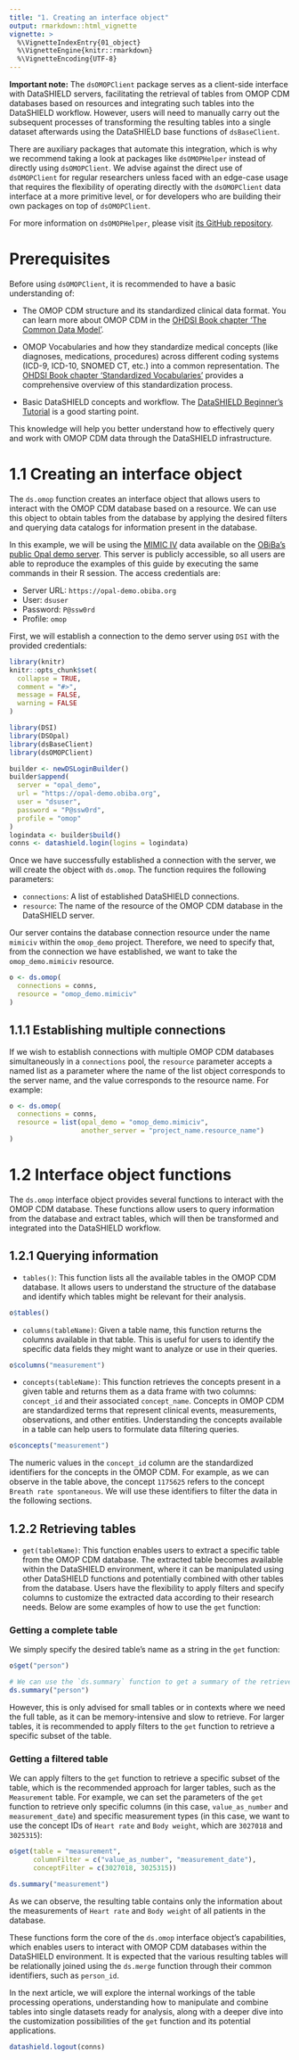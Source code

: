 ```yaml
---
title: "1. Creating an interface object"
output: rmarkdown::html_vignette
vignette: >
  %\VignetteIndexEntry{01_object}
  %\VignetteEngine{knitr::rmarkdown}
  %\VignetteEncoding{UTF-8}
---
```


**Important note:** The `dsOMOPClient` package serves as a client-side interface with DataSHIELD servers, facilitating the retrieval of tables from OMOP CDM databases based on resources and integrating such tables into the DataSHIELD workflow. However, users will need to manually carry out the subsequent processes of transforming the resulting tables into a single dataset afterwards using the DataSHIELD base functions of `dsBaseClient`. 

There are auxiliary packages that automate this integration, which is why we recommend taking a look at packages like `dsOMOPHelper` instead of directly using `dsOMOPClient`. We advise against the direct use of `dsOMOPClient` for regular researchers unless faced with an edge-case usage that requires the flexibility of operating directly with the `dsOMOPClient` data interface at a more primitive level, or for developers who are building their own packages on top of `dsOMOPClient`. 

For more information on `dsOMOPHelper`, please visit [its GitHub repository](https://github.com/isglobal-brge/dsOMOPHelper).

# Prerequisites

Before using `dsOMOPClient`, it is recommended to have a basic understanding of:

- The OMOP CDM structure and its standardized clinical data format. You can learn more about OMOP CDM in the [OHDSI Book chapter 'The Common Data Model'](https://ohdsi.github.io/TheBookOfOhdsi/CommonDataModel.html).

- OMOP Vocabularies and how they standardize medical concepts (like diagnoses, medications, procedures) across different coding systems (ICD-9, ICD-10, SNOMED CT, etc.) into a common representation. The [OHDSI Book chapter 'Standardized Vocabularies'](https://ohdsi.github.io/TheBookOfOhdsi/StandardizedVocabularies.html) provides a comprehensive overview of this standardization process.

- Basic DataSHIELD concepts and workflow. The [DataSHIELD Beginner's Tutorial](https://data2knowledge.atlassian.net/wiki/spaces/DSDEV/pages/931069953/Beginners+Tutorial+DataSHIELD+v6.1) is a good starting point.

This knowledge will help you better understand how to effectively query and work with OMOP CDM data through the DataSHIELD infrastructure.

# 1.1 Creating an interface object

The `ds.omop` function creates an interface object that allows users to interact with the OMOP CDM database based on a resource. We can use this object to obtain tables from the database by applying the desired filters and querying data catalogs for information present in the database. 

In this example, we will be using the [MIMIC IV](https://physionet.org/content/mimic-iv-demo-omop/0.9/) data available on the [OBiBa's public Opal demo server](https://opal-demo.obiba.org). This server is publicly accessible, so all users are able to reproduce the examples of this guide by executing the same commands in their R session. The access credentials are:

- Server URL: `https://opal-demo.obiba.org`
- User: `dsuser`
- Password: `P@ssw0rd`
- Profile: `omop`

First, we will establish a connection to the demo server using `DSI` with the provided credentials:

```r
library(knitr)
knitr::opts_chunk$set(
  collapse = TRUE,
  comment = "#>",
  message = FALSE,
  warning = FALSE
)
```

```r
library(DSI)
library(DSOpal)
library(dsBaseClient)
library(dsOMOPClient)

builder <- newDSLoginBuilder()
builder$append(
  server = "opal_demo",
  url = "https://opal-demo.obiba.org",
  user = "dsuser",
  password = "P@ssw0rd",
  profile = "omop"
)
logindata <- builder$build()
conns <- datashield.login(logins = logindata)
```

Once we have successfully established a connection with the server, we will create the object with `ds.omop`. The function requires the following parameters:

- `connections`: A list of established DataSHIELD connections.
- `resource`: The name of the resource of the OMOP CDM database in the DataSHIELD server.

Our server contains the database connection resource under the name `mimiciv` within the `omop_demo` project. Therefore, we need to specify that, from the connection we have established, we want to take the `omop_demo.mimiciv` resource.

```r
o <- ds.omop(
  connections = conns,
  resource = "omop_demo.mimiciv"
)
```

## 1.1.1 Establishing multiple connections

If we wish to establish connections with multiple OMOP CDM databases simultaneously in a `connections` pool, the `resource` parameter accepts a named list as a parameter where the name of the list object corresponds to the server name, and the value corresponds to the resource name. For example:

```r
o <- ds.omop(
  connections = conns,
  resource = list(opal_demo = "omop_demo.mimiciv",
                  another_server = "project_name.resource_name")
)
```

# 1.2 Interface object functions

The `ds.omop` interface object provides several functions to interact with the OMOP CDM database. These functions allow users to query information from the database and extract tables, which will then be transformed and integrated into the DataSHIELD workflow.

## 1.2.1 Querying information

- `tables()`: This function lists all the available tables in the OMOP CDM database. It allows users to understand the structure of the database and identify which tables might be relevant for their analysis.

```r
o$tables()
```

- `columns(tableName)`: Given a table name, this function returns the columns available in that table. This is useful for users to identify the specific data fields they might want to analyze or use in their queries.

```r
o$columns("measurement")
```

- `concepts(tableName)`: This function retrieves the concepts present in a given table and returns them as a data frame with two columns: `concept_id` and their associated `concept_name`. Concepts in OMOP CDM are standardized terms that represent clinical events, measurements, observations, and other entities. Understanding the concepts available in a table can help users to formulate data filtering queries.

```r
o$concepts("measurement")
```

The numeric values in the `concept_id` column are the standardized identifiers for the concepts in the OMOP CDM. For example, as we can observe in the table above, the concept `1175625` refers to the concept `Breath rate spontaneous`. We will use these identifiers to filter the data in the following sections.

## 1.2.2 Retrieving tables

- `get(tableName)`: This function enables users to extract a specific table from the OMOP CDM database. The extracted table becomes available within the DataSHIELD environment, where it can be manipulated using other DataSHIELD functions and potentially combined with other tables from the database. Users have the flexibility to apply filters and specify columns to customize the extracted data according to their research needs. Below are some examples of how to use the `get` function:

### Getting a complete table

We simply specify the desired table's name as a string in the `get` function: 

```r
o$get("person")

# We can use the `ds.summary` function to get a summary of the retrieved table
ds.summary("person")
```

However, this is only advised for small tables or in contexts where we need the full table, as it can be memory-intensive and slow to retrieve. For larger tables, it is recommended to apply filters to the `get` function to retrieve a specific subset of the table.

### Getting a filtered table

We can apply filters to the `get` function to retrieve a specific subset of the table, which is the recommended approach for larger tables, such as the `Measurement` table. For example, we can set the parameters of the `get` function to retrieve only specific columns (in this case, `value_as_number` and `measurement_date`) and specific measurement types (in this case, we want to use the concept IDs of `Heart rate` and `Body weight`, which are `3027018` and `3025315`):

```r
o$get(table = "measurement",
      columnFilter = c("value_as_number", "measurement_date"),
      conceptFilter = c(3027018, 3025315))

ds.summary("measurement")
```

As we can observe, the resulting table contains only the information about the measurements of `Heart rate` and `Body weight` of all patients in the database.

These functions form the core of the `ds.omop` interface object's capabilities, which enables users to interact with OMOP CDM databases within the DataSHIELD environment. It is expected that the various resulting tables will be relationally joined using the `ds.merge` function through their common identifiers, such as `person_id`.

In the next article, we will explore the internal workings of the table processing operations, understanding how to manipulate and combine tables into single datasets ready for analysis, along with a deeper dive into the customization possibilities of the `get` function and its potential applications.

```r
datashield.logout(conns)
```
